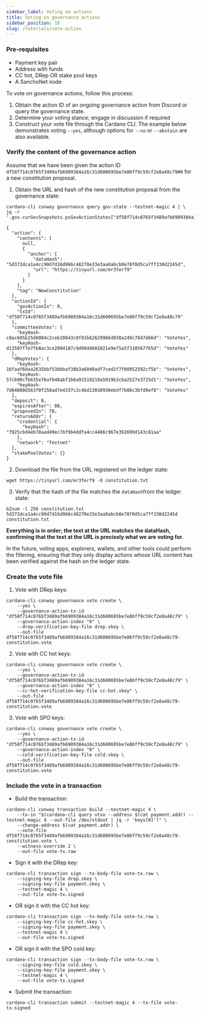 ```yaml
---
sidebar_label: Voting on actions
title: Voting on governance actions
sidebar_position: 10
slug: /tutorials/vote-action
---
```


### Pre-requisites

* Payment key pair
* Address with funds
* CC hot, DRep OR stake pool keys
* A SanchoNet node

To vote on governance actions, follow this process:

1. Obtain the action ID of an ongoing governance action from Discord or query the governance state.
2. Determine your voting stance; engage in discussion if required
3. Construct your vote file through the Cardano CLI. The example below demonstrates voting `--yes`, although options for `--no` or `--abstain` are also available.

### Verify the content of the governance action

Assume that we have been given the action ID `df58f714c0765f3489afb6909384a16c31d600695be7e86ff9c59cf2e8a48c79#0` for a new constitution proposal.

1. Obtain the URL and hash of the new constitution proposal from the governance state:

```
cardano-cli conway governance query gov-state --testnet-magic 4 | \
jq -r '.gov.curGovSnapshots.psGovActionStates["df58f714c0765f3489afb6909384a16c31d600695be7e86ff9c59cf2e8a48c79#0"]'
```
```
{
  "action": {
    "contents": [
      null,
      {
        "anchor": {
          "dataHash": "5d372dca1a4cc90d7d16d966c48270e33e3aa0abcb0e78f0d5ca7ff330d2245d",
          "url": "https://tinyurl.com/mr3ferf9"
        }
      }
    ],
    "tag": "NewConstitution"
  },
  "actionId": {
    "govActionIx": 0,
    "txId": "df58f714c0765f3489afb6909384a16c31d600695be7e86ff9c59cf2e8a48c79"
  },
  "committeeVotes": {
    "keyHash-c8ac605b25d6084c2ceb28043c8f01b62629966d038a249c7847d66d": "VoteYes",
    "keyHash-d13507f7e7fb8ac3ce2094187c9d99d4601021e9ef5a5f310567765d": "VoteYes"
  },
  "dRepVotes": {
    "keyHash-16faaf6daa2635bbf53bbbaf38b3a6040adf7ced2f7f08952592cf5b": "VoteYes",
    "keyHash-57cb90cfb635e76af648abf1b6a91519218a5919b3cba2527e3725d1": "VoteYes",
    "keyHash-7d84808d563f0f258ad7e4337c2c4bd13010930ebdf7b86c3bfd9ef8": "VoteYes"
  },
  "deposit": 0,
  "expiresAfter": 80,
  "proposedIn": 78,
  "returnAddr": {
    "credential": {
      "keyHash": "f925cbd4eb78aad49ec7bf9b4ddfa4cc4486c967e392699d143c81aa"
    },
    "network": "Testnet"
  },
  "stakePoolVotes": {}
}
```
2. Download the file from the URL registered on the ledger state:

````
wget https://tinyurl.com/mr3ferf9 -O constitution.txt
````

3. Verify that the hash of the file matches the `dataHash`from the ledger state:

````
b2sum -l 256 constitution.txt
5d372dca1a4cc90d7d16d966c48270e33e3aa0abcb0e78f0d5ca7ff330d2245d  constitution.txt
````

**Everything is in order; the text at the URL matches the dataHash, confirming that the text at the URL is precisely what we are voting for.**

In the future, voting apps, explorers, wallets, and other tools could perform the filtering, ensuring that they only display actions whose URL content has been verified against the hash on the ledger state.

### Create the vote file

1. Vote with DRep keys:

```
cardano-cli conway governance vote create \
    --yes \
    --governance-action-tx-id "df58f714c0765f3489afb6909384a16c31d600695be7e86ff9c59cf2e8a48c79" \
    --governance-action-index "0" \
    --drep-verification-key-file drep.vkey \
    --out-file df58f714c0765f3489afb6909384a16c31d600695be7e86ff9c59cf2e8a48c79-constitution.vote
```

2. Vote with CC hot keys:

```
cardano-cli conway governance vote create \
    --yes \
    --governance-action-tx-id "df58f714c0765f3489afb6909384a16c31d600695be7e86ff9c59cf2e8a48c79" \
    --governance-action-index "0" \
    --cc-hot-verification-key-file cc-hot.vkey" \
    --out-file df58f714c0765f3489afb6909384a16c31d600695be7e86ff9c59cf2e8a48c79-constitution.vote
```
3. Vote with SPO keys:

```
cardano-cli conway governance vote create \
    --yes \
    --governance-action-tx-id "df58f714c0765f3489afb6909384a16c31d600695be7e86ff9c59cf2e8a48c79" \
    --governance-action-index "0" \
    --cold-verification-key-file cold.vkey \
    --out-file df58f714c0765f3489afb6909384a16c31d600695be7e86ff9c59cf2e8a48c79-constitution.vote
```

### Include the vote in a transaction

- Build the transaction:

```
cardano-cli conway transaction build --testnet-magic 4 \
    --tx-in "$(cardano-cli query utxo --address $(cat payment.addr) --testnet-magic 4 --out-file /dev/stdout | jq -r 'keys[0]')" \
    --change-address $(cat payment.addr) \
    --vote-file df58f714c0765f3489afb6909384a16c31d600695be7e86ff9c59cf2e8a48c79-constitution.vote \
    --witness-override 2 \
    --out-file vote-tx.raw
```
- Sign it with the DRep key:
```
cardano-cli transaction sign --tx-body-file vote-tx.raw \
    --signing-key-file drep.skey \
    --signing-key-file payment.skey \
    --testnet-magic 4 \
    --out-file vote-tx.signed
```
- OR sign it with the CC hot key:
```
cardano-cli transaction sign --tx-body-file vote-tx.raw \
    --signing-key-file cc-hot.skey \
    --signing-key-file payment.skey \
    --testnet-magic 4 \
    --out-file vote-tx.signed
```
- OR sign it with the SPO cold key:
```
cardano-cli transaction sign --tx-body-file vote-tx.raw \
    --signing-key-file cold.skey \
    --signing-key-file payment.skey \
    --testnet-magic 4 \
    --out-file vote-tx.signed
```
- Submit the transaction:
```
cardano-cli transaction submit --testnet-magic 4 --tx-file vote-tx.signed
```

